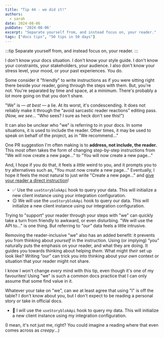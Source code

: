 ```yaml
---
title: "Tip 44 - we did it!"
authors:
  - sarah
date: 2024-08-06
pubDate: '2024-08-06'
excerpt: "Separate yourself from, and instead focus on, your reader."
tags: ["docs tips", "50 tips in 50 days"]
---
```


:::tip
Separate yourself from, and instead focus on, your reader.
:::

I don't know your docs situation. I don't know your style guide. I don't know your constraints, your stakeholders, your audience. I also don't know your stress level, your mood, or your past experiences. You do.

Some consider it "friendly" to write instructions as if you were sitting right there beside your reader, going through the steps with them. But, you're not. You're separated by time and space, at a minimum. There's probably a *lot* more going on that you don't share.

"We" is — *at best* — a lie. At its worst, it's condescending. It does not reliably make it through the “avoid sarcastic reader reactions” editing pass. (*Now, we see...* "Who sees? I sure as heck don't see this!") 

It can also be unclear who "we" is referring to in your docs. In some situations, it is used to include the reader. Other times, it may be used to speak on behalf of the project, as in "We recommend..."

One PR suggestion I'm often making is to **address, not include, the reader.** This most often takes the form of changing step-by-step instructions from "We will now create a new page..." to "You will now create a new page..." 

And, I hope if you do that, it feels a *little* weird to you, and it prompts you to try alternatives such as, "You must now create a new page..." Eventually, I hope it feels the most natural to just write "Create a new page..." and [give your reader a direct instruction](/blog/50-41-if-you-please)!

- ✅ Use the `useStoryblokApi` hook to query your data. This will initialize a new client instance using your integration configuration.
- 😐 We will use the `useStoryblokApi` hook to query our data. This will initialize a new client instance using our integration configuration.

Trying to "support" your reader through your steps with "we" can quickly take a turn from friendly to awkward, or even disturbing. "We will use the API to..." is one thing. But referring to *"our"* data feels a little intrusive.

Removing the reader-inclusive "we" also has an added benefit: it prevents you from thinking about *yourself* in the instruction. Using (or implying) “you” naturally puts the emphasis on your reader, and what they are doing. It guides you towards thinking about helping *them*. What might *their* set up look like? Writing “our” can trick you into thinking about your *own* context or situation that your reader might not share.

I know I won't change *every* mind with this tip, even though it's one of my favourites! Using "we" is such a common docs practice that I can only assume that some find value in it.

Whatever your take on "we", can *we* at least agree that using "I" is off the table? I don't know about you, but I don't expect to be reading a personal story or take in official docs.

- 😬 I will use the `useStoryblokApi` hook to query my data. This will initialize a new client instance using my integration configuration.

(I mean, it's not just me, right? You could imagine a reading where that even comes across as *creepy*...)


<LinkCard title="See the whole list of tips!" href="/blog/50-docs-tips-in-50-days" />